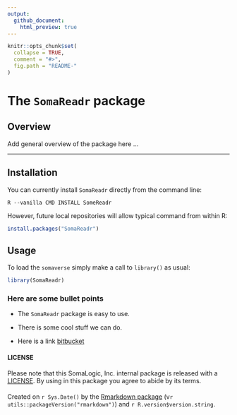 ```yaml
---
output:
  github_document:
    html_preview: true
---
```



<!-- README.md is generated from README.Rmd. Please edit that file -->


```r
knitr::opts_chunk$set(
  collapse = TRUE,
  comment = "#>",
  fig.path = "README-"
)
```


# The `SomaReadr` package




## Overview

Add general overview of the package here ...


----------------------------

## Installation

You can currently install `SomaReadr` directly from the command line:
```
R --vanilla CMD INSTALL SomeReadr
```

However, future local repositories will allow typical command from within R:

```r
install.packages("SomaReadr")
```




## Usage

To load the `somaverse` simply make a call to `library()` as usual:

```r
library(SomaReadr)
```

### Here are some bullet points

* The `SomaReadr` package is easy to use.

* There is some cool stuff we can do.

* Here is a link [bitbucket](http://stash.sladmin.com/projects/BFX/repos/r/browse)



#### LICENSE

Please note that this SomaLogic, Inc. internal package is released with 
a [LICENSE](LICENSE). By using in this package you agree to abide by its terms.


####
Created on `r Sys.Date()` by the [Rmarkdown package](https://github.com/rstudio/rmarkdown) (v`r utils::packageVersion("rmarkdown")`) and `r R.version$version.string`. 

